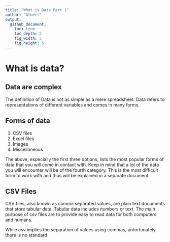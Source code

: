 ```yaml
---
title: "What is Data Part 1"
author: "Albert"
output:
  github_document:
    toc: true
    toc_depth: 2
    fig_width: 5
    fig_height: 5
---
```


# What is data?

## Data are complex

The definition of Data is not as simple as a mere spreadsheet. Data refers to representations of different variables and comes in many forms.

## Forms of data
1. CSV files
2. Excel files
3. Images
4. Miscellaneous

The above, especially the first three options, lists the most popular forms of data that you will come in contact with.
Keep in mind that a lot of the data you will encounter will be of the fourth category. This is the most difficult form to 
work with and thus will be explained in a separate document.

## CSV Files

CSV files, also known as comma separated values, are plain text documents that store tabular 
data. Tabular data includes numbers or text. The main purpose of csv files are to provide easy
to read data for both computers and humans.

While csv implies the separation of values using commas, unfortunately there is no standard 
